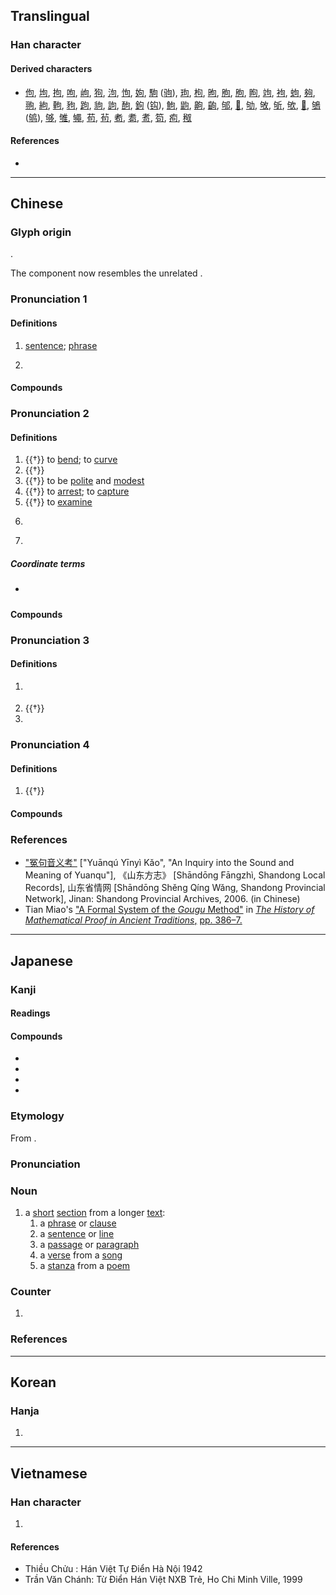 {{also|可|旬|勾}}
{{character info/new}}
==Translingual==
{{stroke order|strokes=5}}

===Han character===
{{Han char|rn=30|rad=口|as=02|sn=5|four=27620|canj=PR|ids=⿹勹口}}

====Derived characters====
* [[佝]], [[坸]], [[拘]], [[呴]], [[岣]], [[狗]], [[泃]], [[怐]], [[姁]], [[駒]] ([[驹]]), [[玽]], [[枸]], [[昫]], [[朐]], [[胊]], [[眗]], [[竘]], [[袧]], [[蚼]], [[夠]], [[翑]], [[絇]], [[軥]], [[豞]], [[跔]], [[豿]], [[訽]], [[䣱]], [[鉤]] ([[钩]]), [[鮈]], [[鼩]], [[齁]], [[齣]], [[邭]], [[𠛎]], [[劬]], [[敂]], [[斪]], [[欨]], [[𦐛]], [[鴝]] ([[鸲]]), [[够]], [[雊]], [[䵶]], [[苟]], [[茍]], [[耇]], [[耈]], [[耉]], [[笱]], [[痀]], [[䅓]]

====References====
* {{Han ref|kx=0171.110|dkj=03234|dj=0382.010|hdz=10571.030|uh=53E5|ud=21477|bh=A579|bd=42361}}

----

==Chinese==
{{zh-forms}}

===Glyph origin===
{{Han etym}}
{{Han compound|丩|口|c1=p|c2=s|ls=psc}}.

The {{zh-l|*丩}} component now resembles the unrelated {{zh-l|*勹}}.

===Pronunciation 1===
{{zh-pron
|m=jù
|c=geoi3
|h=pfs=ki
|md=guó
|mn=kù/zz:kì
|w=2jy
|mc=3
|oc=3,3
|ma=y
|cat=n,cls
}}

====Definitions====
{{zh-hanzi}}

# [[sentence]]; [[phrase]]
# {{zh-classifier|[[sentence]]s}}
#: {{zh-x|他 一共 也 沒 說 幾 句 話。|He didn't say much. [lit. He didn't say many sentences.]}}
#: {{zh-x|一 句「多謝」都 冇|without even a '''word''' of "thank you"|C}}

====Compounds====
{{zh-der|分句|形容句|對句|句子成分|倒句|彫章鏤句|句度|句型|字句|兩句半|判斷句|句號|包孕句|一字半句|三言兩句|倒裝句|垛句|感嘆句|意謂繁句|句子|句讀|偶句對|句脈|句重音|句點|奇文瑰句|冗詞贅句|單部句|一替一句|尋章摘句|單句對|字斟句酌|句格|句法|名句|例句|單句|句式|命令句|一言半句|俳句|佳句|句斷|沉吟章句|疊句|疑問句|斷章摘句|法句經|概念句|文句|敘述句|樂句|拗句|條件句|排句|換句話說|新句|短句|斷章截句|祈使句|破句|摘句尋章|敘事句|琢句|當句對|摛章繪句|描寫句|搜章擿句|清詞麗句|活句|死句|有無句|斷句|法華文句|章句之徒|集句|竄句|複句|雙部句|絕句|覓句|辭句|警句|陳述句|險句|造句|語句|詞句|章決句斷|章句儒|章句|長句|雕章繢句|長短句|鍊句|錦囊佳句|鉤章棘句|遣辭用句|雕章鏤句|鄙言累句|連句|逐字逐句|繁句|累句|起句|費句|閉門覓句|詩句|表態句|聯句|句字頭}}

===Pronunciation 2===
{{zh-pron
|m=gōu
|c=ngau1
|dial=n
|mc=2
|oc=1,1
|cat=v,n,pn
}}

====Definitions====
{{zh-hanzi}}

# {{†}} to [[bend]]; to [[curve]]
# {{†}} {{zh-alt-form|鉤|[[hook]]}}
# {{†}} to be [[polite]] and [[modest]]
# {{†}} to [[arrest]]; to [[capture]]
# {{†}} to [[examine]]
# {{lb|zh|historical|_|geometry}} {{zh-alt-form|勾|the [[short]]er [[leg]] of a [[right triangle]]}}
# {{surname|lang=zh}}

=====Coordinate terms=====
* {{sense|geometry}} {{zh-l|股}}

====Compounds====
{{zh-der|句驪|句戟|倨句|句踐復國|句吳|句芒|句無|句廉|句卒|高句麗|句股}}

===Pronunciation 3===
{{zh-pron
|m=gòu
|dial=n
|mc=4
|oc=2,2
|cat=v,pn
}}

====Definitions====
{{zh-hanzi}}

# {{zh-used in|句當|dot=,}} {{zh-alt-form|勾當|nocap=1}}
# {{†}} {{zh-alt-form|彀|to [[draw]] a [[bow]]}}
# {{surname|lang=zh}}

===Pronunciation 4===
{{zh-pron
|m=qú
|dial=n
|mc=1
|oc=n,4
|cat=n
}}

====Definitions====
{{zh-noun}}

# {{†}} {{zh-alt-form|絇|a [[kind]] of [[shoe]] [[ornament]] or [[decoration]]}}

====Compounds====
{{zh-der|冤句|宛句}}

===References===
* [http://lib.sdsqw.cn/bin/mse.exe?seachword=&K=fa01&A=7&rec=32&run=13 "冤句音义考"] ["Yuānqú Yīnyì Kǎo", "An Inquiry into the Sound and Meaning of Yuanqu"], 《山东方志》 [Shāndōng Fāngzhì, Shandong Local Records], 山东省情网 [Shāndōng Shěng Qíng Wǎng, Shandong Provincial Network], Jinan: Shandong Provincial Archives, 2006. (in Chinese)
* Tian Miao's [https://books.google.com.sg/books?id=1ML3CwAAQBAJ&pg=PT386 "A Formal System of the ''Gougu'' Method"] in [https://books.google.com.sg/books?id=1ML3CwAAQBAJ ''The History of Mathematical Proof in Ancient Traditions'',] [https://books.google.com.sg/books?id=1ML3CwAAQBAJ&pg=PT386 pp. 386–7.]

{{zh-cat|Beginning}}

----

==Japanese==

===Kanji===
{{ja-kanji|grade=5|rs=口02}}

====Readings====
{{ja-readings
|goon=く
|kanon=く, こう
|nanori=すく
}}

====Compounds====
{{der-top|Compounds}}
* {{ja-r|一%句|いっ%く}}
* {{ja-r|句%読%点|く%とう%てん}}
* {{ja-r|語%句|ご%く}}
* {{ja-r|聖%句|せい%く}}
{{der-bottom}}

===Etymology===
{{ja-kanjitab|yomi=o|く}}
From {{etyl|ltc|ja|sort=く}} {{m|zh|句|tr=kju<sup>H</sup>||phrase}}.

===Pronunciation===
{{ja-pron|yomi=goon|く|acc=1|acc_ref=DJR}}

===Noun===
{{ja-noun|く}}

# a [[short]] [[section]] from a longer [[text]]:
## a [[phrase]] or [[clause]]
## a [[sentence]] or [[line]]
## a [[passage]] or [[paragraph]]
## a [[verse]] from a [[song]]
## a [[stanza]] from a [[poem]]

===Counter===
{{ja-pos|counter|く}}

# {{non-gloss definition|[[counter]] for [[stanza]]s from a [[poem]] or for [[haiku]]}}

===References===
<references/>

----

==Korean==

===Hanja===
{{ko-hanja|hangeul=[[구]], [[귀]]|rv=gu, gwi|mr=ku, kwi}}

# {{defn|lang=ko|sort=口02}}

----

==Vietnamese==

===Han character===
{{vi-hantu|[[câu]], [[cú]], [[cấu]]|rs=口02}}

# {{defn|lang=vi|sort=口02}}

====References====
* Thiều Chửu : Hán Việt Tự Điển Hà Nội 1942
* Trần Văn Chánh: Từ Điển Hán Việt NXB Trẻ, Ho Chi Minh Ville, 1999